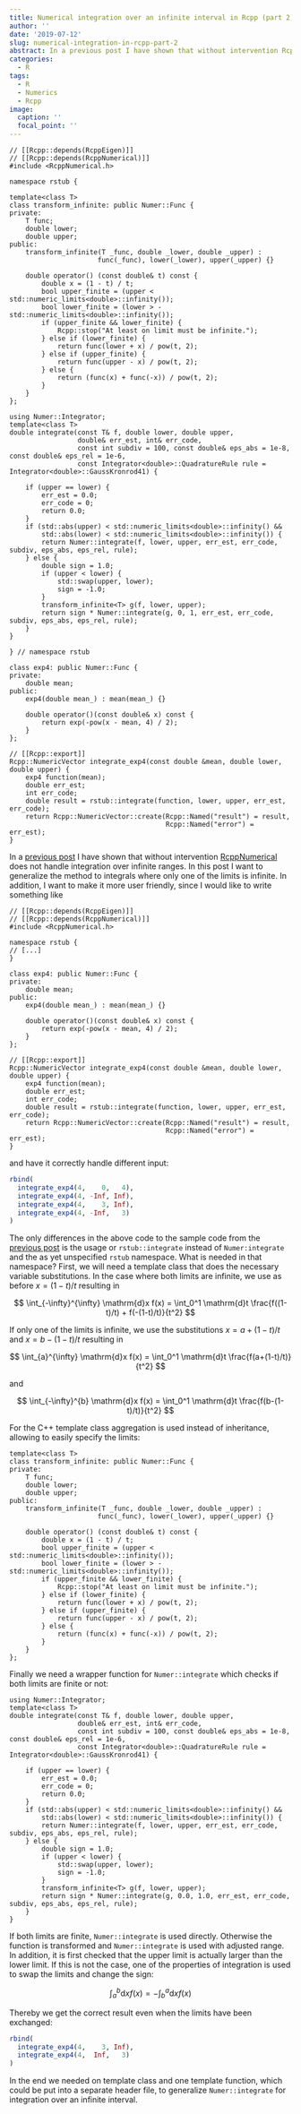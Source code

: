```yaml
---
title: Numerical integration over an infinite interval in Rcpp (part 2)
author: ''
date: '2019-07-12'
slug: numerical-integration-in-rcpp-part-2
abstract: In a previous post I have shown that without intervention RcppNumerical does not handle integration over infinite ranges. In this post I want to generalize the method to integrals where only one of the limits is infinite. In addition, I want to make it more user friendly.
categories:
  - R
tags:
  - R
  - Numerics
  - Rcpp
image:
  caption: ''
  focal_point: ''
---
```


```Rcpp
// [[Rcpp::depends(RcppEigen)]]
// [[Rcpp::depends(RcppNumerical)]]
#include <RcppNumerical.h>

namespace rstub {

template<class T> 
class transform_infinite: public Numer::Func {
private:
    T func;
    double lower;
    double upper;
public:
    transform_infinite(T _func, double _lower, double _upper) : 
                      func(_func), lower(_lower), upper(_upper) {}

    double operator() (const double& t) const {
        double x = (1 - t) / t;
        bool upper_finite = (upper <  std::numeric_limits<double>::infinity());
        bool lower_finite = (lower > -std::numeric_limits<double>::infinity());
        if (upper_finite && lower_finite) {
            Rcpp::stop("At least on limit must be infinite.");
        } else if (lower_finite) {
            return func(lower + x) / pow(t, 2);
        } else if (upper_finite) {
            return func(upper - x) / pow(t, 2);
        } else {
            return (func(x) + func(-x)) / pow(t, 2);
        }
    }
};

using Numer::Integrator;
template<class T>
double integrate(const T& f, double lower, double upper,
                 double& err_est, int& err_code,
                 const int subdiv = 100, const double& eps_abs = 1e-8, const double& eps_rel = 1e-6,
                 const Integrator<double>::QuadratureRule rule = Integrator<double>::GaussKronrod41) {
    
    if (upper == lower) {
        err_est = 0.0;
        err_code = 0;
        return 0.0;
    }
    if (std::abs(upper) < std::numeric_limits<double>::infinity() && 
        std::abs(lower) < std::numeric_limits<double>::infinity()) {
        return Numer::integrate(f, lower, upper, err_est, err_code, subdiv, eps_abs, eps_rel, rule);
    } else {
        double sign = 1.0;
        if (upper < lower) {
            std::swap(upper, lower);
            sign = -1.0;
        }
        transform_infinite<T> g(f, lower, upper);
        return sign * Numer::integrate(g, 0, 1, err_est, err_code, subdiv, eps_abs, eps_rel, rule);
    }
}

} // namespace rstub

class exp4: public Numer::Func {
private:
    double mean;
public:
    exp4(double mean_) : mean(mean_) {}
    
    double operator()(const double& x) const {
        return exp(-pow(x - mean, 4) / 2);
    }
};

// [[Rcpp::export]]
Rcpp::NumericVector integrate_exp4(const double &mean, double lower, double upper) {
    exp4 function(mean);
    double err_est;
    int err_code;
    double result = rstub::integrate(function, lower, upper, err_est, err_code);
    return Rcpp::NumericVector::create(Rcpp::Named("result") = result,
                                       Rcpp::Named("error") = err_est);
}
```


In a [previous post](https://stubner.me/2019/07/numerical-integration-in-rcpp/) I have shown that without intervention [RcppNumerical](http://cran.r-project.org/package=RcppNumerical) does not handle integration over infinite ranges. In this post I want to generalize the method to integrals where only one of the limits is infinite. In addition, I want to make it more user friendly, since I would like to write something like

```Rcpp
// [[Rcpp::depends(RcppEigen)]]
// [[Rcpp::depends(RcppNumerical)]]
#include <RcppNumerical.h>

namespace rstub {
// [...]
} 

class exp4: public Numer::Func {
private:
    double mean;
public:
    exp4(double mean_) : mean(mean_) {}
    
    double operator()(const double& x) const {
        return exp(-pow(x - mean, 4) / 2);
    }
};

// [[Rcpp::export]]
Rcpp::NumericVector integrate_exp4(const double &mean, double lower, double upper) {
    exp4 function(mean);
    double err_est;
    int err_code;
    double result = rstub::integrate(function, lower, upper, err_est, err_code);
    return Rcpp::NumericVector::create(Rcpp::Named("result") = result,
                                       Rcpp::Named("error") = err_est);
}
```

and have it correctly handle different input:

```r
rbind(
  integrate_exp4(4,    0,   4),
  integrate_exp4(4, -Inf, Inf),
  integrate_exp4(4,    3, Inf),
  integrate_exp4(4, -Inf,   3)
)
```

The only differences in the above code to the sample code from the [previous post](https://stubner.me/2019/07/numerical-integration-in-rcpp/) is the usage or `rstub::integrate` instead of `Numer:integrate` and the as yet unspecified `rstub` namespace. What is needed in that namespace? First, we will need a template class that does the necessary variable substitutions. In the case where both limits are infinite, we use as before $x = (1-t)/t$ resulting in

$$
\int_{-\infty}^{\infty} \mathrm{d}x f(x) = \int_0^1 \mathrm{d}t \frac{f((1-t)/t) + f(-(1-t)/t)}{t^2}
$$

If only one of the limits is infinite, we use the substitutions $x = a + (1-t)/t$ and $x = b - (1-t)/t$ resulting in

$$
\int_{a}^{\infty} \mathrm{d}x f(x) = \int_0^1 \mathrm{d}t \frac{f(a+(1-t)/t)}{t^2}
$$

and 

$$
\int_{-\infty}^{b} \mathrm{d}x f(x) = \int_0^1 \mathrm{d}t \frac{f(b-(1-t)/t)}{t^2}
$$

For the C++ template class aggregation is used instead of inheritance, allowing to easily specify the limits:

```Rcpp
template<class T> 
class transform_infinite: public Numer::Func {
private:
    T func;
    double lower;
    double upper;
public:
    transform_infinite(T _func, double _lower, double _upper) : 
                      func(_func), lower(_lower), upper(_upper) {}

    double operator() (const double& t) const {
        double x = (1 - t) / t;
        bool upper_finite = (upper <  std::numeric_limits<double>::infinity());
        bool lower_finite = (lower > -std::numeric_limits<double>::infinity());
        if (upper_finite && lower_finite) {
            Rcpp::stop("At least on limit must be infinite.");
        } else if (lower_finite) {
            return func(lower + x) / pow(t, 2);
        } else if (upper_finite) {
            return func(upper - x) / pow(t, 2);
        } else {
            return (func(x) + func(-x)) / pow(t, 2);
        }
    }
};
```

Finally we need a wrapper function for `Numer::integrate` which checks if both limits are finite or not: 

```Rcpp
using Numer::Integrator;
template<class T>
double integrate(const T& f, double lower, double upper,
                 double& err_est, int& err_code,
                 const int subdiv = 100, const double& eps_abs = 1e-8, const double& eps_rel = 1e-6,
                 const Integrator<double>::QuadratureRule rule = Integrator<double>::GaussKronrod41) {
    
    if (upper == lower) {
        err_est = 0.0;
        err_code = 0;
        return 0.0;
    }
    if (std::abs(upper) < std::numeric_limits<double>::infinity() && 
        std::abs(lower) < std::numeric_limits<double>::infinity()) {
        return Numer::integrate(f, lower, upper, err_est, err_code, subdiv, eps_abs, eps_rel, rule);
    } else {
        double sign = 1.0;
        if (upper < lower) {
            std::swap(upper, lower);
            sign = -1.0;
        }
        transform_infinite<T> g(f, lower, upper);
        return sign * Numer::integrate(g, 0.0, 1.0, err_est, err_code, subdiv, eps_abs, eps_rel, rule);
    }
}
```

If both limits are finite, `Numer::integrate` is used directly. Otherwise the function is transformed and `Numer::integrate` is used with adjusted range. In addition, it is first checked that the upper limit is actually larger than the lower limit. If this is not the case, one of the properties of integration is used to swap the limits and change the sign:

$$
\int_{a}^{b} \mathrm{d}x f(x) = -\int_{b}^{a} \mathrm{d}x f(x)
$$

Thereby we get the correct result even when the limits have been exchanged:

```r
rbind(
  integrate_exp4(4,    3, Inf),
  integrate_exp4(4,  Inf,   3)
)
```

In the end we needed on template class and one template function, which could be put into a separate header file, to generalize `Numer::integrate` for integration over an infinite interval.
